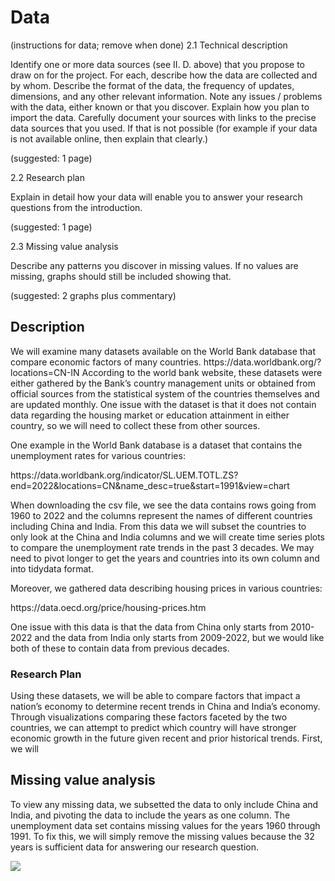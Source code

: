 # Data

(instructions for data; remove when done) 2.1 Technical description

Identify one or more data sources (see II. D. above) that you propose to draw on for the project. For each, describe how the data are collected and by whom. Describe the format of the data, the frequency of updates, dimensions, and any other relevant information. Note any issues / problems with the data, either known or that you discover. Explain how you plan to import the data. Carefully document your sources with links to the precise data sources that you used. If that is not possible (for example if your data is not available online, then explain that clearly.)

(suggested: 1 page)

2.2 Research plan

Explain in detail how your data will enable you to answer your research questions from the introduction.

(suggested: 1 page)

2.3 Missing value analysis

Describe any patterns you discover in missing values. If no values are missing, graphs should still be included showing that.

(suggested: 2 graphs plus commentary)

## Description

We will examine many datasets available on the World Bank database that compare economic factors of many countries. https://data.worldbank.org/?locations=CN-IN According to the world bank website, these datasets were either gathered by the Bank's country management units or obtained from official sources from the statistical system of the countries themselves and are updated monthly. One issue with the dataset is that it does not contain data regarding the housing market or education attainment in either country, so we will need to collect these from other sources.

One example in the World Bank database is a dataset that contains the unemployment rates for various countries:

https://data.worldbank.org/indicator/SL.UEM.TOTL.ZS?end=2022&locations=CN&name_desc=true&start=1991&view=chart

When downloading the csv file, we see the data contains rows going from 1960 to 2022 and the columns represent the names of different countries including China and India. From this data we will subset the countries to only look at the China and India columns and we will create time series plots to compare the unemployment rate trends in the past 3 decades. We may need to pivot longer to get the years and countries into its own column and into tidydata format.

Moreover, we gathered data describing housing prices in various countries:

https://data.oecd.org/price/housing-prices.htm

One issue with this data is that the data from China only starts from 2010-2022 and the data from India only starts from 2009-2022, but we would like both of these to contain data from previous decades.

### Research Plan

Using these datasets, we will be able to compare factors that impact a nation's economy to determine recent trends in China and India's economy. Through visualizations comparing these factors faceted by the two countries, we can attempt to predict which country will have stronger economic growth in the future given recent and prior historical trends. First, we will

## Missing value analysis

To view any missing data, we subsetted the data to only include China and India, and pivoting the data to include the years as one column. The unemployment data set contains missing values for the years 1960 through 1991. To fix this, we will simply remove the missing values because the 32 years is sufficient data for answering our research question.

![](images/missingunemployment.jpg)
